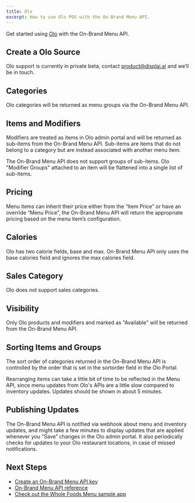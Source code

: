 ```yaml
---
title: Olo
excerpt: How to use Olo POS with the On-Brand Menu API.
---
```


Get started using [Olo](https://www.olo.com/) with the On-Brand Menu API.

## Create a Olo Source

Olo support is currently in private beta, contact [product@displai.ai](mailto:product@displai.ai) and we’ll be in touch.

## Categories

Olo categories will be returned as menu groups via the On-Brand Menu API. 

## Items and Modifiers

Modifiers are treated as items in Olo admin portal and will be returned as sub-items from the On-Brand Menu API. Sub-items are items that do not belong to a category but are instead associated with another menu item.

<Callout>The On-Brand Menu API does not support groups of sub-items. Olo "Modifier Groups" attached to an item will be flattened into a single list of sub-items.</Callout>

## Pricing
Menu items can inherit their price either from the “Item Price” or have an override “Menu Price”, the On-Brand Menu API will return the appropriate pricing based on the menu item’s configuration.

## Calories

Olo has two calorie fields, base and max. On-Brand Menu API only uses the base calories field and ignores the max calories field.  

## Sales Category

Olo does not support sales categories.

## Visibility

Only Olo products and modifiers and marked as "Available" will be returned from the On-Brand Menu API.

## Sorting Items and Groups

The sort order of categories returned in the On-Brand Menu API is controlled by the order that is set in the sortorder field in the Olo Portal.

<Callout>Rearranging items can take a little bit of time to be reflected in the Menu API, since menu updates from Olo's APIs are a little slow compared to inventory updates. Updates should be shown in about 5 minutes.</Callout>

## Publishing Updates

The On-Brand Menu API is notified via webhook about menu and inventory updates, and might take a few minutes to display updates that are applied whenever you “Save” changes in the Olo admin portal. It also periodically checks for updates to your Olo restaurant locations, in case of missed notifications.

## Next Steps

- [Create an On-Brand Menu API key](/docs/on-brand-menus/api-keys)
- [On-Brand Menu API reference](/docs/on-brand-menus/reference)
- [Check out the Whole Foods Menu sample app](/docs/get-started/sample-apps/whole-foods-menu)
